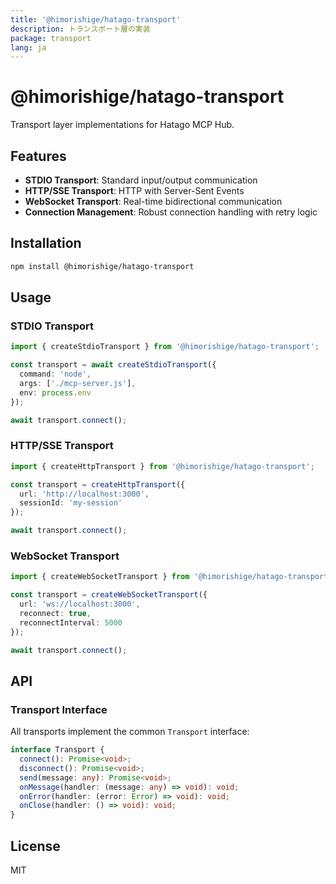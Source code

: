 ```yaml
---
title: '@himorishige/hatago-transport'
description: トランスポート層の実装
package: transport
lang: ja
---
```


# @himorishige/hatago-transport

Transport layer implementations for Hatago MCP Hub.

## Features

- **STDIO Transport**: Standard input/output communication
- **HTTP/SSE Transport**: HTTP with Server-Sent Events
- **WebSocket Transport**: Real-time bidirectional communication
- **Connection Management**: Robust connection handling with retry logic

## Installation

```bash
npm install @himorishige/hatago-transport
```

## Usage

### STDIO Transport

```typescript
import { createStdioTransport } from '@himorishige/hatago-transport';

const transport = await createStdioTransport({
  command: 'node',
  args: ['./mcp-server.js'],
  env: process.env
});

await transport.connect();
```

### HTTP/SSE Transport

```typescript
import { createHttpTransport } from '@himorishige/hatago-transport';

const transport = createHttpTransport({
  url: 'http://localhost:3000',
  sessionId: 'my-session'
});

await transport.connect();
```

### WebSocket Transport

```typescript
import { createWebSocketTransport } from '@himorishige/hatago-transport';

const transport = createWebSocketTransport({
  url: 'ws://localhost:3000',
  reconnect: true,
  reconnectInterval: 5000
});

await transport.connect();
```

## API

### Transport Interface

All transports implement the common `Transport` interface:

```typescript
interface Transport {
  connect(): Promise<void>;
  disconnect(): Promise<void>;
  send(message: any): Promise<void>;
  onMessage(handler: (message: any) => void): void;
  onError(handler: (error: Error) => void): void;
  onClose(handler: () => void): void;
}
```

## License

MIT
